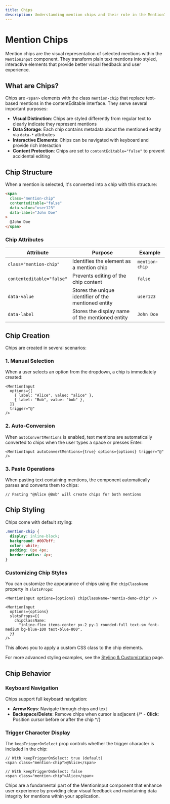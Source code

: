 ```yaml
---
title: Chips
description: Understanding mention chips and their role in the MentionInput component.
---
```



# Mention Chips

Mention chips are the visual representation of selected mentions within the `MentionInput` component. They transform plain text mentions into styled, interactive elements that provide better visual feedback and user experience.

## What are Chips?

Chips are `<span>` elements with the class `mention-chip` that replace text-based mentions in the contentEditable interface. They serve several important purposes:

- **Visual Distinction**: Chips are styled differently from regular text to clearly indicate they represent mentions
- **Data Storage**: Each chip contains metadata about the mentioned entity via `data-*` attributes
- **Interactive Elements**: Chips can be navigated with keyboard and provide rich interaction
- **Content Protection**: Chips are set to `contentEditable="false"` to prevent accidental editing

## Chip Structure

When a mention is selected, it's converted into a chip with this structure:

```html
<span
  class="mention-chip"
  contenteditable="false"
  data-value="user123"
  data-label="John Doe"
>
  @John Doe
</span>
```

### Chip Attributes

| Attribute                 | Purpose                                              | Example        |
| ------------------------- | ---------------------------------------------------- | -------------- |
| `class="mention-chip"`    | Identifies the element as a mention chip             | `mention-chip` |
| `contenteditable="false"` | Prevents editing of the chip content                 | `false`        |
| `data-value`              | Stores the unique identifier of the mentioned entity | `user123`      |
| `data-label`              | Stores the display name of the mentioned entity      | `John Doe`     |

## Chip Creation

Chips are created in several scenarios:

### 1. Manual Selection

When a user selects an option from the dropdown, a chip is immediately created:

```tsx
<MentionInput
  options={[
    { label: "Alice", value: "alice" },
    { label: "Bob", value: "bob" },
  ]}
  trigger="@"
/>
```

### 2. Auto-Conversion

When `autoConvertMentions` is enabled, text mentions are automatically converted to chips when the user types a space or presses Enter:

```tsx
<MentionInput autoConvertMentions={true} options={options} trigger="@" />
```

### 3. Paste Operations

When pasting text containing mentions, the component automatically parses and converts them to chips:

```tsx
// Pasting "@Alice @Bob" will create chips for both mentions
```

## Chip Styling

Chips come with default styling:

```css
.mention-chip {
  display: inline-block;
  background: #007bff;
  color: white;
  padding: 0px 4px;
  border-radius: 4px;
}
```

### Customizing Chip Styles

You can customize the appearance of chips using the `chipClassName` property in `slotsProps`:

```tsx
<MentionInput options={options} chipClassName="mentis-demo-chip" />
```

```tsx
<MentionInput
  options={options}
  slotsProps={{
    chipClassName:
      "inline-flex items-center px-2 py-1 rounded-full text-sm font-medium bg-blue-100 text-blue-800",
  }}
/>
```

This allows you to apply a custom CSS class to the chip elements.

For more advanced styling examples, see the [Styling & Customization](./styling) page.

## Chip Behavior

### Keyboard Navigation

Chips support full keyboard navigation:

- **Arrow Keys**: Navigate through chips and text
- **Backspace/Delete**: Remove chips when cursor is adjacent
  {/* - **Click**: Position cursor before or after the chip */}

### Trigger Character Display

The `keepTriggerOnSelect` prop controls whether the trigger character is included in the chip:

```tsx
// With keepTriggerOnSelect: true (default)
<span class="mention-chip">@Alice</span>

// With keepTriggerOnSelect: false
<span class="mention-chip">Alice</span>
```

Chips are a fundamental part of the MentionInput component that enhance user experience by providing clear visual feedback and maintaining data integrity for mentions within your application.
